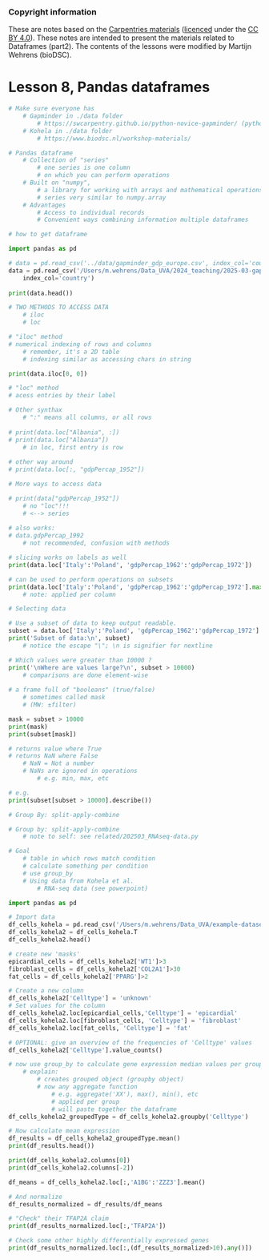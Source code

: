 
::: {.callout-note}
### Copyright information
These are notes based on the [Carpentries materials](https://swcarpentry.github.io/python-novice-gapminder/08-data-frames.html) ([licenced](https://software-carpentry.org/license/) under the [CC BY 4.0](https://creativecommons.org/licenses/by/4.0/)). These notes are intended to present the materials related to Dataframes (part2). The contents of the lessons were modified by Martijn Wehrens (bioDSC).
:::

# Lesson 8, Pandas dataframes

```python
# Make sure everyone has
    # Gapminder in ./data folder
        # https://swcarpentry.github.io/python-novice-gapminder/ (python-novice-gapminder-data.zip)
    # Kohela in ./data folder
        # https://www.biodsc.nl/workshop-materials/
```

```python    
# Pandas dataframe
    # Collection of "series"   
        # one series is one column
        # on which you can perform operations
    # Built on "numpy", 
        # a library for working with arrays and mathematical operations
        # series very similar to numpy.array
    # Advantages
        # Access to individual records
        # Convenient ways combining information multiple dataframes
```

```python        
# how to get dataframe

import pandas as pd

# data = pd.read_csv('../data/gapminder_gdp_europe.csv', index_col='country')
data = pd.read_csv('/Users/m.wehrens/Data_UVA/2024_teaching/2025-03-gapminder/data/gapminder_gdp_europe.csv', \
    index_col='country')
    
print(data.head())    
```

```python
# TWO METHODS TO ACCESS DATA
    # iloc
    # loc

# "iloc" method
# numerical indexing of rows and columns
    # remember, it's a 2D table
    # indexing similar as accessing chars in string

print(data.iloc[0, 0])

# "loc" method
# acess entries by their label

# Other synthax
    # ":" means all columns, or all rows
    
# print(data.loc["Albania", :])
# print(data.loc["Albania"])
    # in loc, first entry is row
    
# other way around
# print(data.loc[:, "gdpPercap_1952"])
```

```python
# More ways to access data

# print(data["gdpPercap_1952"])
    # no "loc"!!!
    # <--> series
    
# also works:
# data.gdpPercap_1992
    # not recommended, confusion with methods
```

```python
# slicing works on labels as well
print(data.loc['Italy':'Poland', 'gdpPercap_1962':'gdpPercap_1972'])

# can be used to perform operations on subsets
print(data.loc['Italy':'Poland', 'gdpPercap_1962':'gdpPercap_1972'].max())
    # note: applied per column
```    

```python
# Selecting data

# Use a subset of data to keep output readable.
subset = data.loc['Italy':'Poland', 'gdpPercap_1962':'gdpPercap_1972']
print('Subset of data:\n', subset)
    # notice the escape "\"; \n is signifier for nextline

# Which values were greater than 10000 ?
print('\nWhere are values large?\n', subset > 10000)
    # comparisons are done element-wise
    
# a frame full of "booleans" (true/false)
    # sometimes called mask
    # (MW: ±filter)

mask = subset > 10000
print(mask)
print(subset[mask])

# returns value where True
# returns NaN where False
    # NaN = Not a number
    # NaNs are ignored in operations
        # e.g. min, max, etc

# e.g.
print(subset[subset > 10000].describe())
```

```python
# Group By: split-apply-combine

# Group by: split-apply-combine
    # note to self: see related/202503_RNAseq-data.py

# Goal
    # table in which rows match condition
    # calculate something per condition
    # use group_by
    # Using data from Kohela et al. 
        # RNA-seq data (see powerpoint)

import pandas as pd

# Import data
df_cells_kohela = pd.read_csv('/Users/m.wehrens/Data_UVA/example-datasets/kohela-et-al/kohela-et-al.csv', index_col=0)
df_cells_kohela2 = df_cells_kohela.T
df_cells_kohela2.head()

# create new 'masks'
epicardial_cells = df_cells_kohela2['WT1']>3
fibroblast_cells = df_cells_kohela2['COL2A1']>30
fat_cells = df_cells_kohela2['PPARG']>2

# Create a new column
df_cells_kohela2['Celltype'] = 'unknown'
# Set values for the column
df_cells_kohela2.loc[epicardial_cells,'Celltype'] = 'epicardial'
df_cells_kohela2.loc[fibroblast_cells, 'Celltype'] = 'fibroblast'
df_cells_kohela2.loc[fat_cells, 'Celltype'] = 'fat'

# OPTIONAL: give an overview of the frequencies of 'Celltype' values
df_cells_kohela2['Celltype'].value_counts()

# now use group_by to calculate gene expression median values per group
    # explain:
        # creates grouped object (groupby object)
        # now any aggregate function 
            # e.g. aggregate('XX'), max(), min(), etc
            # applied per group
            # will paste together the dataframe
df_cells_kohela2_groupedType = df_cells_kohela2.groupby('Celltype')

# Now calculate mean expression
df_results = df_cells_kohela2_groupedType.mean() 
print(df_results.head())

print(df_cells_kohela2.columns[0])
print(df_cells_kohela2.columns[-2])

df_means = df_cells_kohela2.loc[:,'A1BG':'ZZZ3'].mean()

# And normalize
df_results_normalized = df_results/df_means

# "Check" their TFAP2A claim
print(df_results_normalized.loc[:,'TFAP2A'])

# Check some other highly differentially expressed genes
print(df_results_normalized.loc[:,(df_results_normalized>10).any()])

```
